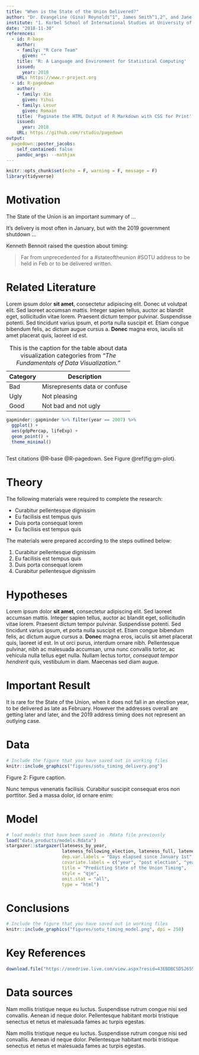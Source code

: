 ```yaml
---
title: "When is the State of the Union Delivered?"
author: "Dr. Evangeline (Gina) Reynolds^1^, James Smith^1,2^, and Jane Smith^3^"
institute: "1. Korbel School of International Studies at University of Denver; 2. Department and University Two; 3. Department and University Three"
date: "2018-11-30"
references:
  - id: R-base
    author:
    - family: "R Core Team"
      given: ""
    title: 'R: A Language and Environment for Statistical Computing'
    issued:
      year: 2018
    URL: https://www.r-project.org
  - id: R-pagedown
    author:
    - family: Xie
      given: Yihui
    - family: Lesur
      given: Romain
    title: 'Paginate the HTML Output of R Markdown with CSS for Print'
    issued:
      year: 2018
    URL: https://github.com/rstudio/pagedown
output:
  pagedown::poster_jacobs:
    self_contained: false
    pandoc_args: --mathjax
---
```



<!-- In your final paper you won't often want to echo code. Or see warning or messages on coding at this point.  So let's set the knitter setting to echo, warning and message to F globally -->

```r
knitr::opts_chunk$set(echo = F, warning = F, message = F)
library(tidyverse)
```

Motivation {.block}
================================================================================


The State of the Union is an important summary of ...

It's delivery is most often in January, but with the 2019 government shutdown ...

Kenneth Bennoit raised the question about timing: 

> Far from unprecedented for a #stateoftheunion #SOTU address to be held in Feb or to be delivered written. 




Related Literature
================================================================================

Lorem ipsum dolor **sit amet**, consectetur adipiscing elit. Donec ut volutpat elit. Sed laoreet accumsan mattis. Integer sapien tellus, auctor ac blandit eget, sollicitudin vitae lorem. Praesent dictum tempor pulvinar. Suspendisse potenti. Sed tincidunt varius ipsum, et porta nulla suscipit et. Etiam congue bibendum felis, ac dictum augue cursus a. **Donec** magna eros, iaculis sit amet placerat quis, laoreet id est.





Category | Description
-----|------
Bad  | Misrepresents data or confuse
Ugly | Not pleasing
Good | Not bad and not ugly

Table: This is the caption for the table about data visualization categories from *"The Fundamentals of Data Visualization."*


```r
gapminder::gapminder %>% filter(year == 2007) %>% 
  ggplot() +
  aes(gdpPercap, lifeExp) +
  geom_point() +
  theme_minimal()
  
```

Test citations @R-base @R-pagedown. See Figure \@ref(fig:gm-plot).




Theory 
================================================================================

The following materials were required to complete the research:


- Curabitur pellentesque dignissim
- Eu facilisis est tempus quis
- Duis porta consequat lorem
- Eu facilisis est tempus quis


The materials were prepared according to the steps outlined below:

1. Curabitur pellentesque dignissim
1. Eu facilisis est tempus quis
1. Duis porta consequat lorem
1. Curabitur pellentesque dignissim




Hypotheses
================================================================================

Lorem ipsum dolor **sit amet**, consectetur adipiscing elit. Sed laoreet accumsan mattis. Integer sapien tellus, auctor ac blandit eget, sollicitudin vitae lorem. Praesent dictum tempor pulvinar. Suspendisse potenti. Sed tincidunt varius ipsum, et porta nulla suscipit et. Etiam congue bibendum felis, ac dictum augue cursus a. **Donec** magna eros, iaculis sit amet placerat quis, laoreet id est. In ut orci purus, interdum ornare nibh. Pellentesque pulvinar, nibh ac malesuada accumsan, urna nunc convallis tortor, ac vehicula nulla tellus eget nulla. Nullam lectus tortor, _consequat tempor hendrerit_ quis, vestibulum in diam. Maecenas sed diam augue.




Important Result {.block}
================================================================================

It is rare for the State of the Union, when it does not fall in an election year, to be delivered as late as February.  However the addresses overall are getting later and later, and the 2019 address timing does not represent an outlying case. 




Data
================================================================================

::: {.figure-example}
```r
# Include the figure that you have saved out in working files
knitr::include_graphics("figures/sotu_timing_delivery.png")
```

Figure 2: Figure caption.
:::

Nunc tempus venenatis facilisis. Curabitur suscipit consequat eros non porttitor. Sed a massa dolor, id ornare enim:







Model
================================================================================

```r
# load models that have been saved in .Rdata file previously
load("data_products/models.Rdata")
stargazer::stargazer(lateness_by_year,
                     lateness_following_election, lateness_full, lateness_full_interaction,
                     dep.var.labels = "Days elapsed since January 1st",
                     covariate.labels = c("year", "post election", "year*post election"),
                     title = "Predicting State of the Union Timing",
                     style = "qje",
                     omit.stat = "all",
                     type = "html")
```

<!-- Nam quis odio enim, in molestie libero. Vivamus cursus mi at nulla elementum sollicitudin. Nam quis odio enim, in molestie libero. Vivamus cursus mi at nulla elementum sollicitudin. -->

<!-- \begin{equation} -->
<!-- E = mc^{2} -->
<!-- (\#eq:Einstein) -->
<!-- \end{equation} -->

<!-- Nam quis odio enim, in molestie libero. Vivamus cursus mi at nulla elementum sollicitudin. Nam quis odio enim, in molestie libero. Vivamus cursus mi at nulla elementum sollicitudin. -->

<!-- \begin{equation} -->
<!-- \cos^3 \theta =\frac{1}{4}\cos\theta+\frac{3}{4}\cos 3\theta -->
<!-- (\#eq:refname) -->
<!-- \end{equation} -->

<!-- Nam quis odio enim, in molestie libero. Vivamus cursus mi at nulla elementum sollicitudin. Nam quis odio enim, in molestie libero. Vivamus cursus mi at nulla elementum sollicitudin. -->

<!-- \begin{equation} -->
<!-- \kappa =\frac{\xi}{E_{\mathrm{max}}} -->
<!-- \end{equation} -->

<!-- Nam quis odio enim, in molestie libero. Vivamus cursus mi at nulla elementum sollicitudin. Nam quis odio enim, in molestie libero. Vivamus cursus mi at nulla elementum sollicitudin. -->



Conclusions
================================================================================



::: {.figure-example}
```r
# Include the figure that you have saved out in working files
knitr::include_graphics("figures/sotu_timing_model.png", dpi = 250)
```

:::



Key References
================================================================================

<div id="refs"></div>


```r
download.file("https://onedrive.live.com/view.aspx?resid=43EBDBC5D5265516!12284&ithint=file%2cxlsx&app=Excel&authkey=!AHoBkJE4yhL8sOI", "temp.xlsx")
```


Data sources {data-color=red}
================================================================================

Nam mollis tristique neque eu luctus. Suspendisse rutrum congue nisi sed convallis. Aenean id neque dolor. Pellentesque habitant morbi tristique senectus et netus et malesuada fames ac turpis egestas.


Nam mollis tristique neque eu luctus. Suspendisse rutrum congue nisi sed convallis. Aenean id neque dolor. Pellentesque habitant morbi tristique senectus et netus et malesuada fames ac turpis egestas.





